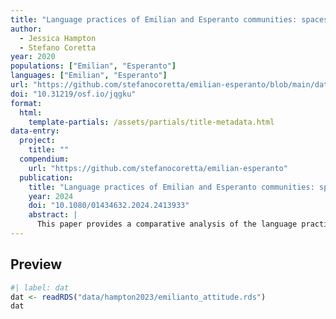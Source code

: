 ```yaml
---
title: "Language practices of Emilian and Esperanto communities: spaces of use, explicit language attitudes and self-reported competence"
author:
  - Jessica Hampton
  - Stefano Coretta
year: 2020
populations: ["Emilian", "Esperanto"]
languages: ["Emilian", "Esperanto"]
url: "https://github.com/stefanocoretta/emilian-esperanto/blob/main/data/rds/emilianto_attitude.rds"
doi: "10.31219/osf.io/jqgku"
format: 
  html:
    template-partials: /assets/partials/title-metadata.html
data-entry:
  project:
    title: ""
  compendium:
    url: "https://github.com/stefanocoretta/emilian-esperanto"
  publication:
    title: "Language practices of Emilian and Esperanto communities: spaces of use, explicit language attitudes and self-reported competence"
    year: 2024
    doi: "10.1080/01434632.2024.2413933"
    abstract: |
      This paper provides a comparative analysis of the language practices maintained by speakers of two minoritised languages: Emilian and Esperanto. Emilian is a Gallo-Italic language group historically spoken in the Emilia Romagna region of Italy for which very little is currently known. Esperanto is seemingly maintaining itself more successfully than Emilian and can therefore serve as an insightful member of comparison. We administered a sociolinguistic questionnaire designed to5quantify spaces of language use and attitudes towards each language to investigate the following: (i) spaces of language use and (ii) language attitudes in the two communities, and (iii) the relationship between spaces, language attitudes and competence. The results suggest that the relationship between language attitudes and competence is modulated by spaces of use: at lower proportions of9spaces of use, language attitudes are more positively correlated with language competence, while at higher proportions of spaces of use, the relationship between attitude and competence is reduced. Although Emilian is maintained in less spaces than Esperanto is, we observe that it is still used in local spaces. We propose that creating spaces for users of minoritised language like Emilian could engender higher levels of language competence and hence language maintenance.
---
```


## Preview

```r
#| label: dat
dat <- readRDS("data/hampton2023/emilianto_attitude.rds")
dat
```
